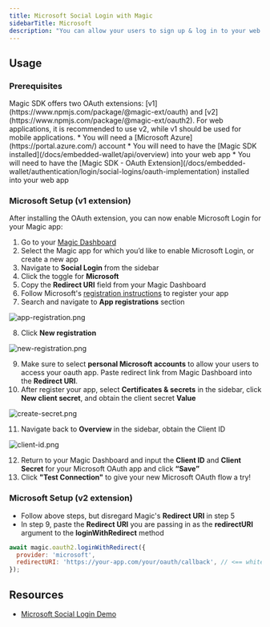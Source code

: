 ```yaml
---
title: Microsoft Social Login with Magic
sidebarTitle: Microsoft
description: "You can allow your users to sign up & log in to your web app with their Microsoft account."
---
```


## Usage

### Prerequisites

<Note>
Magic SDK offers two OAuth extensions: [v1](https://www.npmjs.com/package/@magic-ext/oauth) and [v2](https://www.npmjs.com/package/@magic-ext/oauth2). For web applications, it is recommended to use v2, while v1 should be used for mobile applications.
</Note>
* You will need a [Microsoft Azure](https://portal.azure.com/) account
* You will need to have the [Magic SDK installed](/docs/embedded-wallet/api/overview) into your web app
* You will need to have the [Magic SDK - OAuth Extension](/docs/embedded-wallet/authentication/login/social-logins/oauth-implementation) installed into your web app

### Microsoft Setup (v1 extension)

After installing the OAuth extension, you can now enable Microsoft Login for your Magic app:

1.  Go to your [Magic Dashboard](https://dashboard.magic.link/login)
2.  Select the Magic app for which you’d like to enable Microsoft Login, or create a new app
3.  Navigate to **Social Login** from the sidebar
4.  Click the toggle for **Microsoft**
5.  Copy the **Redirect URI** field from your Magic Dashboard
6.  Follow Microsoft's [registration instructions](https://docs.microsoft.com/en-us/azure/active-directory/develop/quickstart-register-app) to register your app
7.  Search and navigate to **App registrations** section

  <Frame>
  <img src="/images/app-registration.webp" alt="app-registration.png"/>
</Frame>


8.  Click **New registration**
<Frame>
  <img src="/images/new-registration.webp" alt="new-registration.png"/>
</Frame>

9.  Make sure to select **personal Microsoft accounts** to allow your users to access your oauth app. Paste redirect link from Magic Dashboard into the **Redirect URI**.
10. After register your app, select **Certificates & secrets** in the sidebar, click **New client secret**, and obtain the client secret **Value**
<Frame>
  <img src="/images/create-secret.webp" alt="create-secret.png"/>
</Frame>


11. Navigate back to **Overview** in the sidebar, obtain the Client ID
<Frame>
  <img src="/images/client-id.webp" alt="client-id.png"/>
</Frame>

12. Return to your Magic Dashboard and input the **Client ID** and **Client Secret** for your Microsoft OAuth app and click **“Save”**
13. Click **"Test Connection"** to give your new Microsoft OAuth flow a try!

### Microsoft Setup (v2 extension)
* Follow above steps, but disregard Magic's **Redirect URI** in step 5
* In step 9, paste the **Redirect URI** you are passing in as the **redirectURI** argument to the **loginWithRedirect** method

```javascript JavaScript icon="square-js"
await magic.oauth2.loginWithRedirect({
  provider: 'microsoft',
  redirectURI: 'https://your-app.com/your/oauth/callback', // <== whitelist this with Microsoft
});
```

## Resources

* [Microsoft Social Login Demo](https://magic-oauth-v2-dun.vercel.app/)


